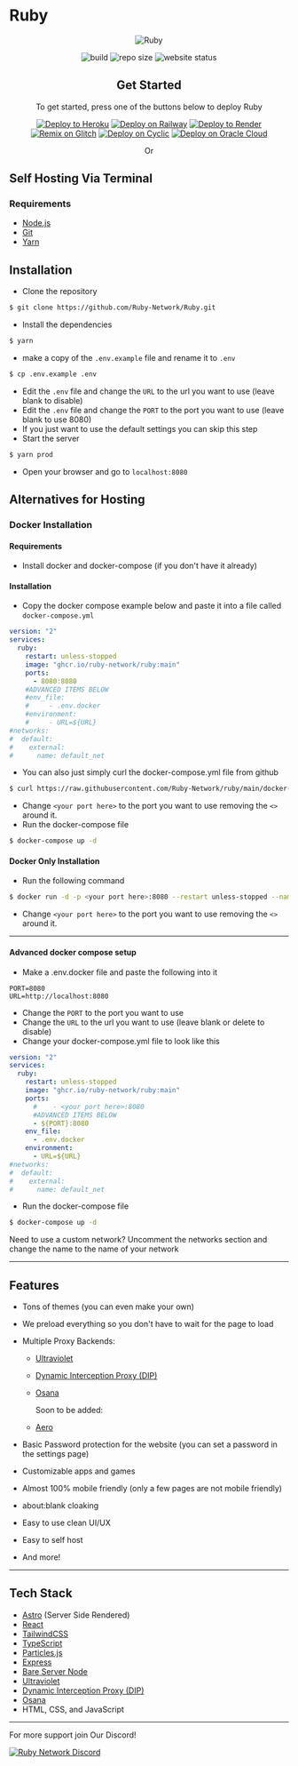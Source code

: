 # Ruby

<div align="center">

![Ruby](https://socialify.git.ci/ruby-network/ruby/image?description=1&font=Inter&forks=1&issues=1&language=1&name=1&owner=1&pattern=Circuit%20Board&pulls=1&stargazers=1&theme=Dark)

</div>

<div align="center">

![build](https://img.shields.io/github/actions/workflow/status/ruby-network/ruby/docker-build.yml?style=for-the-badge)
![repo size](https://img.shields.io/github/repo-size/ruby-network/ruby?style=for-the-badge)
![website status](https://img.shields.io/website?down_color=red&down_message=Offline&style=for-the-badge&up_color=green&up_message=Online&url=https%3A%2F%2Frubynetwork.tech)

</div>

<div align="center">
  <h2>Get Started</h2>
  <span>To get started, press one of the buttons below to deploy Ruby</span>

[![Deploy to Heroku](https://binbashbanana.github.io/deploy-buttons/buttons/remade/heroku.svg)](https://heroku.com/deploy/?template=https://github.com/ruby-network/ruby)
[![Deploy on Railway](https://binbashbanana.github.io/deploy-buttons/buttons/remade/railway.svg)](https://railway.app/new/template/XcmECd?referralCode=-vs8WT)
[![Deploy to Render](https://binbashbanana.github.io/deploy-buttons/buttons/remade/render.svg)](https://render.com/deploy?repo=https://github.com/ruby-network/ruby)
[![Remix on Glitch](https://binbashbanana.github.io/deploy-buttons/buttons/remade/glitch.svg)](https://glitch.com/edit/#!/import/github/ruby-network/ruby)
[![Deploy on Cyclic](https://binbashbanana.github.io/deploy-buttons/buttons/remade/cyclic.svg)](https://app.cyclic.sh/api/app/deploy/ruby-network/ruby)
[![Deploy on Oracle Cloud](https://binbashbanana.github.io/deploy-buttons/buttons/remade/oraclecloud.svg)](https://cloud.oracle.com/resourcemanager/stacks/create?zipUrl=https://github.com/ruby-network/ruby/archive/refs/heads/main.zip)

Or

</div>

## Self Hosting Via Terminal

### Requirements

- [Node.js](https://nodejs.org/en/)
- [Git](https://git-scm.com/downloads)
- [Yarn](https://yarnpkg.com/getting-started/install)

## Installation

- Clone the repository

```bash
$ git clone https://github.com/Ruby-Network/Ruby.git
```

- Install the dependencies

```bash
$ yarn
```

- make a copy of the `.env.example` file and rename it to `.env`

```bash
$ cp .env.example .env
```

- Edit the `.env` file and change the `URL` to the url you want to use (leave blank to disable)
- Edit the `.env` file and change the `PORT` to the port you want to use (leave blank to use 8080)
- If you just want to use the default settings you can skip this step
- Start the server

```bash
$ yarn prod
```

- Open your browser and go to `localhost:8080`

## Alternatives for Hosting

### Docker Installation

#### Requirements

- Install docker and docker-compose (if you don't have it already)

#### Installation

- Copy the docker compose example below and paste it into a file called `docker-compose.yml`

```yaml
version: "2"
services:
  ruby:
    restart: unless-stopped
    image: "ghcr.io/ruby-network/ruby:main"
    ports:
      - 8080:8080
    #ADVANCED ITEMS BELOW
    #env_file:
    #     - .env.docker
    #environment:
    #     - URL=${URL}
#networks:
#  default:
#    external:
#      name: default_net
```

- You can also just simply curl the docker-compose.yml file from github

```bash
$ curl https://raw.githubusercontent.com/Ruby-Network/ruby/main/docker-compose.yml > docker-compose.yml
```

- Change `<your port here>` to the port you want to use removing the `<>` around it.
- Run the docker-compose file

```bash
$ docker-compose up -d
```

#### Docker Only Installation

- Run the following command

```bash
$ docker run -d -p <your port here>:8080 --restart unless-stopped --name ruby ghcr.io/ruby-network/ruby
```

- Change `<your port here>` to the port you want to use removing the `<>` around it.

---

#### Advanced docker compose setup

- Make a .env.docker file and paste the following into it

```mdx
PORT=8080
URL=http://localhost:8080
```

- Change the `PORT` to the port you want to use
- Change the `URL` to the url you want to use (leave blank or delete to disable)
- Change your docker-compose.yml file to look like this

```yaml
version: "2"
services:
  ruby:
    restart: unless-stopped
    image: "ghcr.io/ruby-network/ruby:main"
    ports:
      #    - <your port here>:8080
      #ADVANCED ITEMS BELOW
      - ${PORT}:8080
    env_file:
      - .env.docker
    environment:
      - URL=${URL}
#networks:
#  default:
#    external:
#      name: default_net
```

- Run the docker-compose file

```bash
$ docker-compose up -d
```

Need to use a custom network? Uncomment the networks section and change the name to the name of your network

---

## Features

- Tons of themes (you can even make your own)
- We preload everything so you don't have to wait for the page to load
- Multiple Proxy Backends:

  - [Ultraviolet](https://github.com/titaniumnetwork-dev/ultraviolet)
  - [Dynamic Interception Proxy (DIP)](https://github.com/Dynamic-Interception-Proxy/DIP)
  - [Osana](https://github.com/nebulaservices/osana)

    Soon to be added:

  - [Aero](https://github.com/proxyhaven/aero)

- Basic Password protection for the website (you can set a password in the settings page)

- Customizable apps and games

- Almost 100% mobile friendly (only a few pages are not mobile friendly)

- about:blank cloaking

- Easy to use clean UI/UX

- Easy to self host

- And more!

---

## Tech Stack

- [Astro](https://astro.build/) (Server Side Rendered)
- [React](https://reactjs.org/)
- [TailwindCSS](https://tailwindcss.com/)
- [TypeScript](https://www.typescriptlang.org/)
- [Particles.js](https://vincentgarreau.com/particles.js/)
- [Express](https://expressjs.com/)
- [Bare Server Node](https://github.com/tomphttp/bare-server-node)
- [Ultraviolet](https://github.com/titaniumnetwork-dev/ultraviolet)
- [Dynamic Interception Proxy (DIP)](https://github.com/Dynamic-Interception-Proxy/DIP)
- [Osana](https://github.com/nebulaservices/osana)
- HTML, CSS, and JavaScript

---

For more support join Our Discord!

[![Ruby Network Discord](https://invidget.switchblade.xyz/hzCjSFQeeZ?theme=dark)](https://discord.gg/hzCjSFQeeZ)